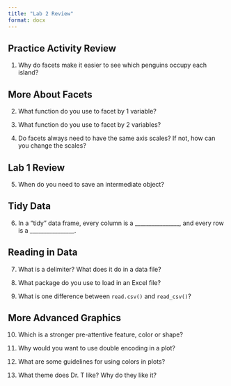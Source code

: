 ```yaml
---
title: "Lab 2 Review"
format: docx
---
```


## Practice Activity Review

1.  Why do facets make it easier to see which penguins occupy each island?

## More About Facets

2.  What function do you use to facet by 1 variable?

3.  What function do you use to facet by 2 variables?

4.  Do facets always need to have the same axis scales? If not, how can you change the scales?

## Lab 1 Review

5.  When do you need to save an intermediate object?

## Tidy Data

6.  In a "tidy" data frame, every column is a \_\_\_\_\_\_\_\_\_\_\_\_\_\_\_\_, and every row is a \_\_\_\_\_\_\_\_\_\_\_\_\_\_\_\_.

## Reading in Data

7.  What is a delimiter? What does it do in a data file?

8.  What package do you use to load in an Excel file?

9.  What is one difference between `read.csv()` and `read_csv()`?

## More Advanced Graphics

10. Which is a stronger pre-attentive feature, color or shape?

11. Why would you want to use double encoding in a plot?

12. What are some guidelines for using colors in plots?

13. What theme does Dr. T like? Why do they like it?
